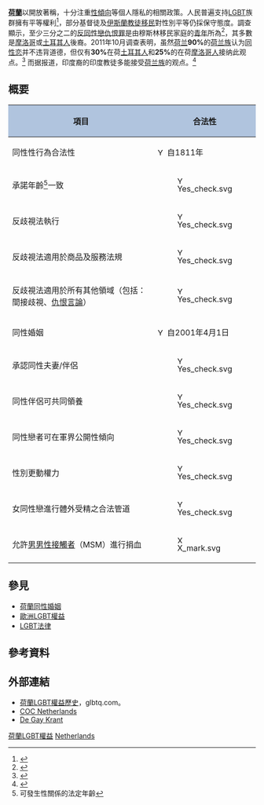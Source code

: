 {{Infobox LGBT rights
| location_header = 荷蘭
| image        = EU-Netherlands.svg
| caption      = {{map_caption |location_color=深綠色 |country='''[[荷蘭|荷蘭]]''' |region=[[歐洲|歐洲大陸]] |region_color=深灰色 |subregion = [[歐盟|歐盟]] |subregion_color=淺綠色 |legend=EU-Netherlands.svg| padding=yes}}
| legal_status = 合法 (自1811年)
| penalty      = 
| gender_identity_expression = 允許跨性別者作性別更動
| recognition_of_relationships = [[荷蘭同性婚姻|同性婚姻自2001年合法]]
| recognition_of_relationships_restrictions = 
| adoption     = 同性伴侶可共同領養
| military     = 男、女同性戀者可公開性傾向
| discrimination_protections = 性傾向保障 ([[荷蘭LGBT權益#1980年代－現今|見下方]])
}}
'''[[荷蘭|荷蘭]]'''以開放著稱，十分注重[[性傾向|性傾向]]等個人隱私的相關政策。人民普遍支持[[LGBT|LGBT]]族群擁有平等權利<ref>{{Cite web |url=http://www.minvws.nl/en/reports/dmo/2006/acceptance-of-homosexuality-in-the-netherlands.asp |title=Ministry of health - Acceptance of homosexuality in the Netherlands |accessdate=2010-10-30 |archive-date=2009-05-17 |archive-url=https://web.archive.org/web/20090517040543/http://www.minvws.nl/en/reports/dmo/2006/acceptance-of-homosexuality-in-the-netherlands.asp |dead-url=no }}</ref>，部分基督徒及[[穆斯林|伊斯蘭教徒]][[外來移民|移民]]對性別平等仍採保守態度。調查顯示，至少三分之二的[[反同性戀|反同性戀]][[仇恨罪|仇恨罪]]是由穆斯林移民家庭的[[青年|青年]]所為<ref>{{Cite web |url=http://www.torontosun.com/comment/columnists/ezra_levant/2010/10/08/15630946.html |title=存档副本 |accessdate=2010-10-30 |archive-date=2010-11-04 |archive-url=https://web.archive.org/web/20101104103351/http://www.torontosun.com/comment/columnists/ezra_levant/2010/10/08/15630946.html |dead-url=no }}</ref>，其多數是[[摩洛哥|摩洛哥]]或[[土耳其人|土耳其人]]後裔。2011年10月调查表明，虽然[[荷兰|荷兰]]'''90%'''的[[荷兰人|荷兰族]]认为[[同性恋|同性恋]]并不违背道德，但仅有'''30%'''在荷[[土耳其人|土耳其人]]和'''25%'''的在荷[[摩洛哥人|摩洛哥人]]接纳此观点。<ref>{{cite web |url=http://www.rnw.nl/english/article/lesbians-flee-amsterdam-bible-belt |title=存档副本 |accessdate=2015-01-14 |deadurl=yes |archiveurl=https://web.archive.org/web/20150113045938/http://www.rnw.nl/english/article/lesbians-flee-amsterdam-bible-belt |archivedate=2015-01-13 }}</ref> 而据报道，印度裔的印度教徒多能接受[[荷兰人|荷兰族]]的观点。<ref>{{cite web |url=http://www.rnw.nl/english/article/homophobia-among-hindus-holland |title=存档副本 |accessdate=2015-01-14 |deadurl=yes |archiveurl=https://web.archive.org/web/20141014172659/http://www.rnw.nl/english/article/homophobia-among-hindus-holland |archivedate=2014-10-14 }}</ref>

== 概要 ==
{| class="wikitable" border="1" cellpadding="5" style="font-size: 90%;"
! style="background: #B0C4DE;"| 項目
! style="background: #B0C4DE;"| 合法性
|-
| 同性性行為合法性
| [[Image:Yes_check.svg|15px]] 自1811年
|-
| 承諾年齡<ref>可發生性關係的法定年齡</ref>一致
| [[Image:Yes_check.svg|15px]] 
|-
| 反歧視法執行
| [[Image:Yes_check.svg|15px]] 
|-
| 反歧視法適用於商品及服務法規
| [[Image:Yes_check.svg|15px]] 
|-
| 反歧視法適用於所有其他領域（包括：間接歧視、[[仇恨言論|仇恨言論]]）
| [[Image:Yes_check.svg|15px]]
|-
| 同性婚姻
| [[Image:Yes_check.svg|15px]] 自2001年4月1日
|-
| 承認同性夫妻/伴侶
| [[Image:Yes_check.svg|15px]] 
|-
| 同性伴侶可共同領養
| [[Image:Yes_check.svg|15px]] 
|-
| 同性戀者可在軍界公開性傾向
| [[Image:Yes_check.svg|15px]] 
|-
| 性別更動權力
| [[Image:Yes_check.svg|15px]] 
|-
| 女同性戀進行體外受精之合法管道
| [[Image:Yes_check.svg|15px]] 
|-
| 允許[[男男性接觸者|男男性接觸者]]（MSM）進行捐血
| [[Image:X_mark.svg|15px]] 
|}

== 參見 ==
{{Portal box|LGBT|荷蘭}}
* [[荷蘭同性婚姻|荷蘭同性婚姻]]
* [[歐洲LGBT權益|歐洲LGBT權益]]
* [[LGBT法律|LGBT法律]]

== 參考資料 ==
{{reflist}}

== 外部連結 ==
* [https://web.archive.org/web/20110604140233/http://www.glbtq.com/social-sciences/netherlands,4.html 荷蘭LGBT權益歷史]，glbtq.com。
* [http://www.coc.nl/ COC Netherlands] {{Wayback|url=http://www.coc.nl/ |date=20110522040653 }}
* [http://gaykrant.nl/ De Gay Krant] {{Wayback|url=http://gaykrant.nl/ |date=20110429194539 }}


{{LGBT rights in Europe}}

[[Category:荷蘭LGBT權益|]]
[[Category:欧洲各国LGBT权益|Netherlands]]